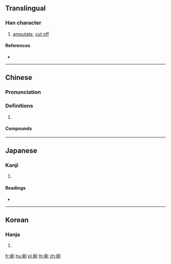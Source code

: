 {{also|刽}}
==Translingual==

===Han character===
{{Han char|rn=18|rad=刀|as=13|sn=15|four=82600|canj=OALN|ids=⿰會刂}}

# [[amputate]], [[cut off]]

====References====
* {{Han ref|kx=0144.420|dkj=02225|dj=0326.010|hdz=10359.010|uh=528A|ud=21130|bh=BC44|bd=48196}}

----

==Chinese==
{{zh-forms|s=刽}}

===Pronunciation===
{{zh-pron
|m=劊
|c=kui2
|mc=y
|oc=y
|cat=
}}

===Definitions===
{{zh-hanzi}}

# {{rfdef|zh}}

====Compounds====
{{zh-der|劊子手}}

----

==Japanese==

===Kanji===
{{ja-kanji|grade=|rs=刀13}}

# {{defn|lang=ja|sort=刀13}}

====Readings====
* {{ja-readings|on=[[かい]] (kai), [[け]] (ke), [[かつ]] (katsu)|kun=[[たつ]] (tatsu)}}

----

==Korean==

===Hanja===
{{ko-hanja|hangeul=[[회]], [[괴]]|rv=hoe, goe|mr=hoe, koe}}

# {{defn|lang=ko|sort=刀13}}

[[fr:劊]]
[[hu:劊]]
[[pl:劊]]
[[th:劊]]
[[zh:劊]]